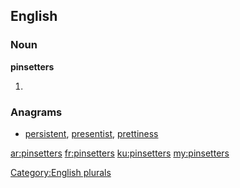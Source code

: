 ==English==

===Noun===
'''pinsetters'''

# {{plural of|pinsetter}}

===Anagrams===
* [[persistent#English|persistent]], [[presentist#English|presentist]], [[prettiness#English|prettiness]]
[[Category:English plurals]]

[[ar:pinsetters]]
[[fr:pinsetters]]
[[ku:pinsetters]]
[[my:pinsetters]]
